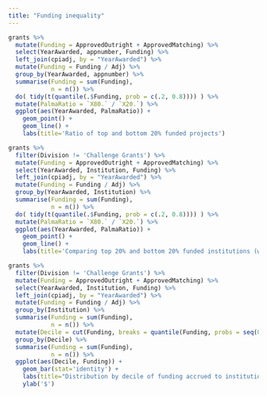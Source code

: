 ```yaml
---
title: "Funding inequality"
---
```


```r
grants %>%
  mutate(Funding = ApprovedOutright + ApprovedMatching) %>%
  select(YearAwarded, appnumber, Funding) %>%
  left_join(cpiadj, by = "YearAwarded") %>%
  mutate(Funding = Funding / Adj) %>%
  group_by(YearAwarded, appnumber) %>%
  summarise(Funding = sum(Funding),
            n = n()) %>%
  do( tidy(t(quantile(.$Funding, prob = c(.2, 0.8)))) ) %>%
  mutate(PalmaRatio = `X80.` / `X20.`) %>%
  ggplot(aes(YearAwarded, PalmaRatio)) +
    geom_point() +
    geom_line() +
    labs(title='Ratio of top and bottom 20% funded projects')
```

```r
grants %>%
  filter(Division != 'Challenge Grants') %>%
  mutate(Funding = ApprovedOutright + ApprovedMatching) %>%
  select(YearAwarded, Institution, Funding) %>%
  left_join(cpiadj, by = "YearAwarded") %>%
  mutate(Funding = Funding / Adj) %>%
  group_by(YearAwarded, Institution) %>%
  summarise(Funding = sum(Funding),
            n = n()) %>%
  do( tidy(t(quantile(.$Funding, prob = c(.2, 0.8)))) ) %>%
  mutate(PalmaRatio = `X80.` / `X20.`) %>%
  ggplot(aes(YearAwarded, PalmaRatio)) +
    geom_point() +
    geom_line() +
    labs(title='Comparing top 20% and bottom 20% funded institutions (w/o Challenge Grants)')
```

```r
grants %>%
  filter(Division != 'Challenge Grants') %>%
  mutate(Funding = ApprovedOutright + ApprovedMatching) %>%
  select(YearAwarded, Institution, Funding) %>%
  left_join(cpiadj, by = "YearAwarded") %>%
  mutate(Funding = Funding / Adj) %>%
  group_by(Institution) %>%
  summarise(Funding = sum(Funding),
            n = n()) %>%
  mutate(Decile = cut(Funding, breaks = quantile(Funding, probs = seq(0, 1, 0.1)), include.lowest = TRUE, labels = 1:10)) %>%
  group_by(Decile) %>%
  summarise(Funding = sum(Funding),
            n = n()) %>%
  ggplot(aes(Decile, Funding)) +
    geom_bar(stat='identity') + 
    labs(title="Distribution by decile of funding accrued to institutions") +
    ylab('$')
```